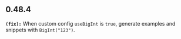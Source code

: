 ## 0.48.4
**`(fix):`** When custom config `useBigInt` is `true`, generate examples and snippets with `BigInt("123")`.

